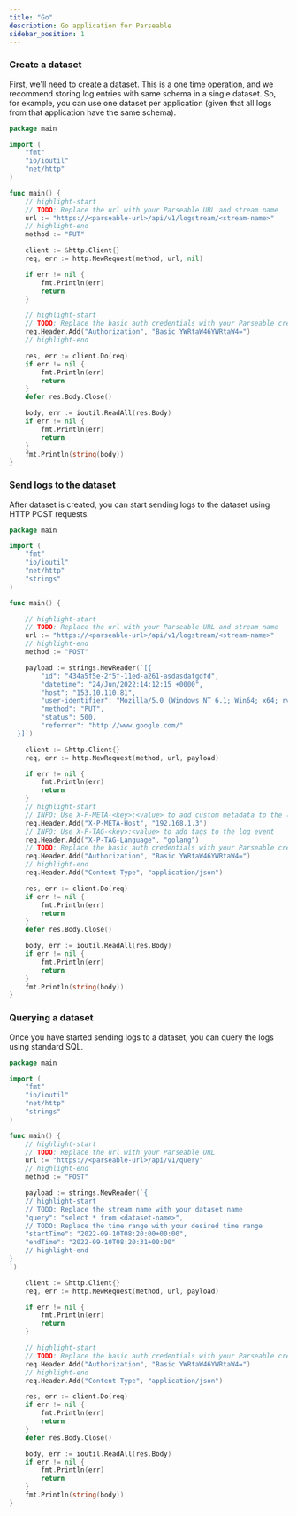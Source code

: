 ```yaml
---
title: "Go"
description: Go application for Parseable
sidebar_position: 1
---
```


### Create a dataset
First, we'll need to create a dataset. This is a one time operation, and we recommend storing log entries with same schema in a single dataset. So, for example, you can use one dataset per application (given that all logs from that application have the same schema).


```go
package main

import (
	"fmt"
	"io/ioutil"
	"net/http"
)

func main() {
	// highlight-start
	// TODO: Replace the url with your Parseable URL and stream name
	url := "https://<parseable-url>/api/v1/logstream/<stream-name>"
	// highlight-end
	method := "PUT"

	client := &http.Client{}
	req, err := http.NewRequest(method, url, nil)

	if err != nil {
		fmt.Println(err)
		return
	}

	// highlight-start
	// TODO: Replace the basic auth credentials with your Parseable credentials
	req.Header.Add("Authorization", "Basic YWRtaW46YWRtaW4=")
	// highlight-end

	res, err := client.Do(req)
	if err != nil {
		fmt.Println(err)
		return
	}
	defer res.Body.Close()

	body, err := ioutil.ReadAll(res.Body)
	if err != nil {
		fmt.Println(err)
		return
	}
	fmt.Println(string(body))
}
```

### Send logs to the dataset
After dataset is created, you can start sending logs to the dataset using HTTP POST requests.


```go
package main

import (
	"fmt"
	"io/ioutil"
	"net/http"
	"strings"
)

func main() {

	// highlight-start
	// TODO: Replace the url with your Parseable URL and stream name
	url := "https://<parseable-url>/api/v1/logstream/<stream-name>"
	// highlight-end
	method := "POST"

	payload := strings.NewReader(`[{
        "id": "434a5f5e-2f5f-11ed-a261-asdasdafgdfd",
        "datetime": "24/Jun/2022:14:12:15 +0000",
        "host": "153.10.110.81", 
        "user-identifier": "Mozilla/5.0 (Windows NT 6.1; Win64; x64; rv:64.0) Gecko/20100101 Firefox/64.0", 
        "method": "PUT", 
        "status": 500, 
        "referrer": "http://www.google.com/"
  }]`)

	client := &http.Client{}
	req, err := http.NewRequest(method, url, payload)

	if err != nil {
		fmt.Println(err)
		return
	}
	// highlight-start
	// INFO: Use X-P-META-<key>:<value> to add custom metadata to the log event
	req.Header.Add("X-P-META-Host", "192.168.1.3")
	// INFO: Use X-P-TAG-<key>:<value> to add tags to the log event
	req.Header.Add("X-P-TAG-Language", "golang")
	// TODO: Replace the basic auth credentials with your Parseable credentials
	req.Header.Add("Authorization", "Basic YWRtaW46YWRtaW4=")
	// highlight-end
	req.Header.Add("Content-Type", "application/json")

	res, err := client.Do(req)
	if err != nil {
		fmt.Println(err)
		return
	}
	defer res.Body.Close()

	body, err := ioutil.ReadAll(res.Body)
	if err != nil {
		fmt.Println(err)
		return
	}
	fmt.Println(string(body))
}
```

### Querying a dataset
Once you have started sending logs to a dataset, you can query the logs using standard SQL.


```go
package main

import (
	"fmt"
	"io/ioutil"
	"net/http"
	"strings"
)

func main() {
	// highlight-start
	// TODO: Replace the url with your Parseable URL
	url := "https://<parseable-url>/api/v1/query"
	// highlight-end
	method := "POST"

	payload := strings.NewReader(`{
    // highlight-start
    // TODO: Replace the stream name with your dataset name
    "query": "select * from <dataset-name>",
    // TODO: Replace the time range with your desired time range
    "startTime": "2022-09-10T08:20:00+00:00",
    "endTime": "2022-09-10T08:20:31+00:00"
    // highlight-end
}
`)

	client := &http.Client{}
	req, err := http.NewRequest(method, url, payload)

	if err != nil {
		fmt.Println(err)
		return
	}

	// highlight-start
	// TODO: Replace the basic auth credentials with your Parseable credentials
	req.Header.Add("Authorization", "Basic YWRtaW46YWRtaW4=")
	// highlight-end
	req.Header.Add("Content-Type", "application/json")

	res, err := client.Do(req)
	if err != nil {
		fmt.Println(err)
		return
	}
	defer res.Body.Close()

	body, err := ioutil.ReadAll(res.Body)
	if err != nil {
		fmt.Println(err)
		return
	}
	fmt.Println(string(body))
}
```



